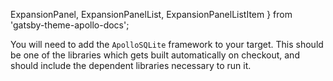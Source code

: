   ExpansionPanel,
  ExpansionPanelList,
  ExpansionPanelListItem
} from 'gatsby-theme-apollo-docs';

<ExpansionPanel title="Adding SQLite with Carthage">

You will need to add the `ApolloSQLite` framework to your target. This should be one of the libraries which gets built automatically on checkout, and should include the dependent libraries necessary to run it.

</ExpansionPanel>